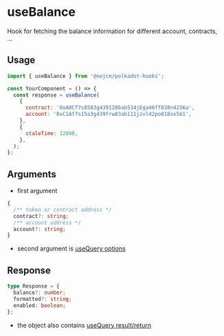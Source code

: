 
<Meta title="hooks/useBalance" />

# useBalance

Hook for fetching the balance information for different account, contracts, ...

## Usage

```js
import { useBalance } from '@nejcm/polkadot-hooks';

const YourComponent = () => {
  const response = useBalance(
    {
      contract: '0xA0Cf7s8583g4391286ab534jEga46ff838n4256a',
      account: '0xC1Af7s15a3g439frw83ab111jzvl42po818se561',
    },
    {
      staleTime: 12000,
    },
  );
};
```

## Arguments

- first argument

```ts
{
  /** token or contract address */
  contract?: string;
  /** account address */
  account?: string;
}
```

- second argument is
  [useQuery options](https://tanstack.com/query/v5/docs/react/reference/useQuery)

## Response

```ts
type Response = {
  balance?: number;
  formatted?: string;
  enabled: boolean;
};
```

- the object also contains
  [useQuery result/return](https://tanstack.com/query/v5/docs/react/reference/useQuery)
